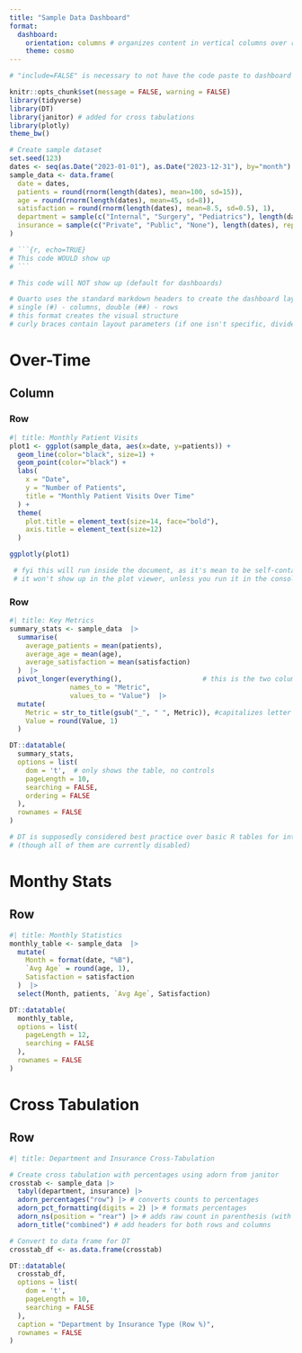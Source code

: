 ```yaml
---
title: "Sample Data Dashboard"
format: 
  dashboard:
    orientation: columns # organizes content in vertical columns over rows
    theme: cosmo
---
```


```r
# "include=FALSE" is necessary to not have the code paste to dashboard

knitr::opts_chunk$set(message = FALSE, warning = FALSE)
library(tidyverse)
library(DT)
library(janitor) # added for cross tabulations
library(plotly)
theme_bw()

# Create sample dataset
set.seed(123)
dates <- seq(as.Date("2023-01-01"), as.Date("2023-12-31"), by="month")
sample_data <- data.frame(
  date = dates,
  patients = round(rnorm(length(dates), mean=100, sd=15)),
  age = round(rnorm(length(dates), mean=45, sd=8)),
  satisfaction = round(rnorm(length(dates), mean=8.5, sd=0.5), 1),
  department = sample(c("Internal", "Surgery", "Pediatrics"), length(dates), replace=TRUE),
  insurance = sample(c("Private", "Public", "None"), length(dates), replace=TRUE)
)
```

```r
# ```{r, echo=TRUE}
# This code WOULD show up
# ```
```


```r
# This code will NOT show up (default for dashboards)
```

```r
# Quarto uses the standard markdown headers to create the dashboard layout
# single (#) - columns, double (##) - rows
# this format creates the visual structure
# curly braces contain layout parameters (if one isn't specific, divides equally)

```

# Over-Time

## Column {width=60%}

### Row {height=60%}

```r
#| title: Monthly Patient Visits
plot1 <- ggplot(sample_data, aes(x=date, y=patients)) +
  geom_line(color="black", size=1) +
  geom_point(color="black") +
  labs(
    x = "Date",
    y = "Number of Patients",
    title = "Monthly Patient Visits Over Time"
  ) +
  theme(
    plot.title = element_text(size=14, face="bold"),
    axis.title = element_text(size=12)
  )

ggplotly(plot1)

 # fyi this will run inside the document, as it's mean to be self-contained
 # it won't show up in the plot viewer, unless you run it in the console
```

### Row {height=40%}

```r
#| title: Key Metrics
summary_stats <- sample_data  |> 
  summarise(
    average_patients = mean(patients),
    average_age = mean(age),
    average_satisfaction = mean(satisfaction)
  )  |> 
  pivot_longer(everything(),                    # this is the two column format
               names_to = "Metric", 
               values_to = "Value")  |> 
  mutate(
    Metric = str_to_title(gsub("_", " ", Metric)), #capitalizes letter of each word and replaces underscores with spaces
    Value = round(Value, 1)
  )

DT::datatable(
  summary_stats,
  options = list(
    dom = 't',  # only shows the table, no controls
    pageLength = 10,
    searching = FALSE,
    ordering = FALSE
  ),
  rownames = FALSE
)

# DT is supposedly considered best practice over basic R tables for interactive features 
# (though all of them are currently disabled)
```

# Monthy Stats {width=40%}

## Row

```r
#| title: Monthly Statistics
monthly_table <- sample_data  |> 
  mutate(
    Month = format(date, "%B"),
    `Avg Age` = round(age, 1),
    Satisfaction = satisfaction
  )  |> 
  select(Month, patients, `Avg Age`, Satisfaction)

DT::datatable(
  monthly_table,
  options = list(
    pageLength = 12,
    searching = FALSE
  ),
  rownames = FALSE
)

```
# Cross Tabulation {width=100%}

## Row

```r
#| title: Department and Insurance Cross-Tabulation

# Create cross tabulation with percentages using adorn from janitor
crosstab <- sample_data |>
  tabyl(department, insurance) |>
  adorn_percentages("row") |> # converts counts to percentages
  adorn_pct_formatting(digits = 2) |> # formats percentages
  adorn_ns(position = "rear") |> # adds raw count in parenthesis (with argument for "after")
  adorn_title("combined") # add headers for both rows and columns

# Convert to data frame for DT
crosstab_df <- as.data.frame(crosstab)

DT::datatable(
  crosstab_df,
  options = list(
    dom = 't',
    pageLength = 10,
    searching = FALSE
  ),
  caption = "Department by Insurance Type (Row %)",
  rownames = FALSE
)
```
